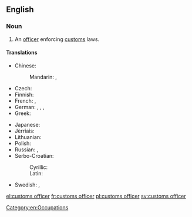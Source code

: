 ==English==

{{wikipedia}}

===Noun===
{{en-noun|head=[[customs]] [[officer]]}}

# An [[officer]] enforcing [[customs]] laws.

====Translations====
{{trans-top|officer}}
* Chinese:
*: Mandarin: {{t|cmn|海關職員|sc=Hani}}, {{t|cmn|海关职员|tr=hǎiguān zhíyuán|sc=Hani}}
* Czech: {{t+|cs|celník|m}}
* Finnish: {{t|fi|tullivirkailija}}
* French: {{t+|fr|douanier|m}}, {{t+|fr|douanière|f}}
* German: {{t+|de|Zöllner|m}}, {{t+|de|Zöllnerin|f}}, {{t|de|Zollbeamter|m}}, {{t|de|Zollbeamtin|f}}
* Greek: {{t+|el|τελωνειακός|m|tr=teloneiakos}}
{{trans-mid}}
* Japanese: {{t|ja|税関吏|tr=ぜいかんり, zeikanri|sc=Jpan}}
* Jèrriais: {{t|roa-jer|douannyi|m}}
* Lithuanian: {{t|lt|muitininkas|m}}
* Polish: {{t+|pl|celnik|m}}
* Russian: {{t+|ru|таможенник|m|tr=tamóžennik|sc=Cyrl}}, {{t|ru|таможенный чиновник|m|tr=tamóžennyj činóvnik|sc=Cyrl}}
* Serbo-Croatian:
*: Cyrillic: {{t|sh|ца̏ринӣк|m}}
*: Latin: {{t|sh|cȁrinīk|m}}
* Swedish: {{t+|sv|tullare|c}}, {{t|sv|tulltjänsteman|c}}
{{trans-bottom}}

[[Category:en:Occupations]]

[[el:customs officer]]
[[fr:customs officer]]
[[pl:customs officer]]
[[sv:customs officer]]